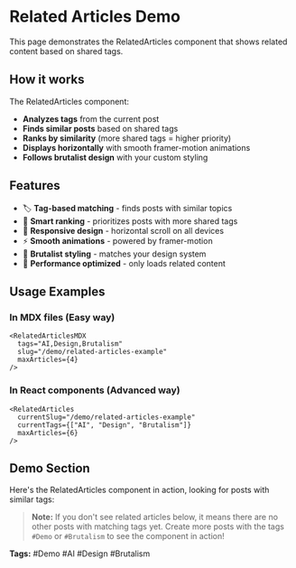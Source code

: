 # Related Articles Demo

This page demonstrates the RelatedArticles component that shows related content based on shared tags.

## How it works

The RelatedArticles component:

- **Analyzes tags** from the current post
- **Finds similar posts** based on shared tags  
- **Ranks by similarity** (more shared tags = higher priority)
- **Displays horizontally** with smooth framer-motion animations
- **Follows brutalist design** with your custom styling

## Features

- 🏷️ **Tag-based matching** - finds posts with similar topics
- 🎯 **Smart ranking** - prioritizes posts with more shared tags
- 📱 **Responsive design** - horizontal scroll on all devices
- ⚡ **Smooth animations** - powered by framer-motion
- 🎨 **Brutalist styling** - matches your design system
- 🚀 **Performance optimized** - only loads related content

## Usage Examples

### In MDX files (Easy way)
```mdx
<RelatedArticlesMDX 
  tags="AI,Design,Brutalism" 
  slug="/demo/related-articles-example"
  maxArticles={4} 
/>
```

### In React components (Advanced way)
```tsx
<RelatedArticles 
  currentSlug="/demo/related-articles-example"
  currentTags={["AI", "Design", "Brutalism"]}
  maxArticles={6}
/>
```

## Demo Section

Here's the RelatedArticles component in action, looking for posts with similar tags:

<RelatedArticlesMDX 
  tags="Demo,Brutalism" 
  slug="/demo/related-articles-example"
  maxArticles={4} 
/>

> **Note:** If you don't see related articles below, it means there are no other posts with matching tags yet. Create more posts with the tags `#Demo` or `#Brutalism` to see the component in action!

**Tags:** #Demo #AI #Design #Brutalism 